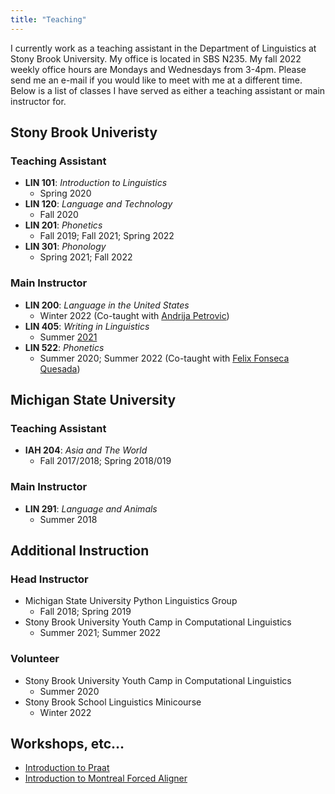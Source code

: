 ```yaml
---
title: "Teaching"
---
```

I currently work as a teaching assistant in the Department of Linguistics at Stony Brook University. My office is located in SBS N235. My fall 2022 weekly office hours are Mondays and Wednesdays from 3-4pm. Please send me an e-mail if you would like to meet with me at a different time. Below is a list of classes I have served as either a teaching assistant or main instructor for.

## Stony Brook Univeristy

### Teaching Assistant
* **LIN 101**: *Introduction to Linguistics*
    + Spring 2020
* **LIN 120**: *Language and Technology*
    + Fall 2020
* **LIN 201**: *Phonetics*
    + Fall 2019; Fall 2021; Spring 2022
* **LIN 301**: *Phonology*
    + Spring 2021; Fall 2022
    
### Main Instructor
* **LIN 200**: *Language in the United States*
  + Winter 2022 (Co-taught with [Andrija Petrovic](https://andrija-petrovic.github.io))
* **LIN 405**: *Writing in Linguistics*
  + Summer [2021](405SU21.html)
* **LIN 522**: *Phonetics*
  + Summer 2020; Summer 2022 (Co-taught with [Felix Fonseca Quesada](https://sites.google.com/view/felixfonsecaquesada/página-principal))


## Michigan State University

### Teaching Assistant
* **IAH 204**: *Asia and The World*
    + Fall 2017/2018; Spring 2018/019

### Main Instructor
* **LIN 291**: *Language and Animals*
    + Summer 2018
    
## Additional Instruction

### Head Instructor
* Michigan State University Python Linguistics Group
  + Fall 2018; Spring 2019
* Stony Brook University Youth Camp in Computational Linguistics
  + Summer 2021; Summer 2022
  
### Volunteer
* Stony Brook University Youth Camp in Computational Linguistics
  + Summer 2020
* Stony Brook School Linguistics Minicourse
  + Winter 2022
  
## Workshops, etc...

* [Introduction to Praat](Praat.html)
* [Introduction to Montreal Forced Aligner](MFA.html)

        